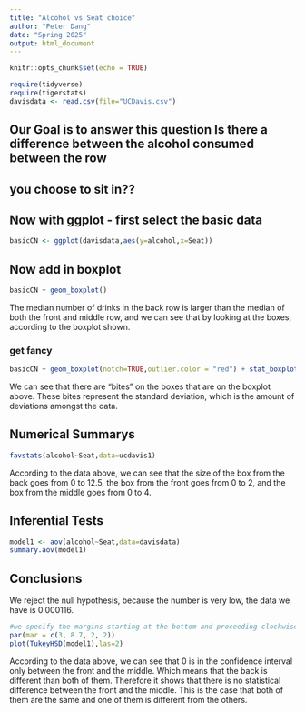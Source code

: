 ```yaml
---
title: "Alcohol vs Seat choice"
author: "Peter Dang"
date: "Spring 2025"
output: html_document
---
```


```r
knitr::opts_chunk$set(echo = TRUE)
```

```r
require(tidyverse)
require(tigerstats)
davisdata <- read.csv(file="UCDavis.csv")
```
## Our Goal is to answer this question Is there a difference between the alcohol consumed between the row
## you choose to sit in??

## Now with ggplot - first select the basic data

```r
basicCN <- ggplot(davisdata,aes(y=alcohol,x=Seat))
```
## Now add in boxplot

```r
basicCN + geom_boxplot()
```
  
 The median number of drinks in the back row is larger than the median of both the front and middle row, and we can see that by looking at the boxes, according to the boxplot shown.   
  
### get fancy  

```r
basicCN + geom_boxplot(notch=TRUE,outlier.color = "red") + stat_boxplot(geom ='errorbar') + labs(title="Fancy notch boxplot \n with 2 lines")
```

We can see that there are "bites" on the boxes that are on the boxplot above. These bites represent the standard deviation, which is the amount of deviations amongst the data. 

## Numerical Summarys 
```r
favstats(alcohol~Seat,data=ucdavis1)
```

According to the data above, we can see that the size of the box from the back goes from 0 to 12.5, the box from the front goes from 0 to 2, and the box from the middle goes from 0 to 4. 

## Inferential Tests

```r
model1 <- aov(alcohol~Seat,data=davisdata)
summary.aov(model1)
```

## Conclusions
We reject the null hypothesis, because the number is very low, the data we have is 0.000116. 


```r
#we specify the margins starting at the bottom and proceeding clockwise - thus 8.7 is the left side margin to hold the names of the factors
par(mar = c(3, 8.7, 2, 2))
plot(TukeyHSD(model1),las=2)
```

According to the data above, we can see that 0 is in the confidence interval only between the front and the middle. Which means that the back is different than both of them. Therefore it shows that there is no statistical difference between the front and the middle. This is the case that both of them are the same and one of them is different from the others. 